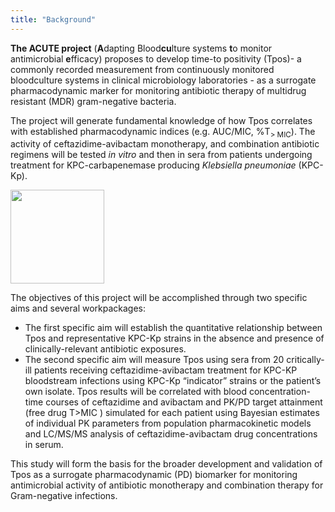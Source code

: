 ```yaml
---
title: "Background"
---
```


**The ACUTE project** (**A**dapting Blood**cu**lture systems **t**o monitor antimicrobial **e**fficacy) proposes to develop time-to positivity (Tpos)- a commonly recorded measurement from continuously monitored bloodculture systems in clinical microbiology laboratories - as a surrogate pharmacodynamic marker for monitoring antibiotic therapy of multidrug resistant (MDR) gram-negative bacteria.

The project will generate fundamental knowledge of how Tpos correlates with established pharmacodynamic indices (e.g. AUC/MIC, %T~\> MIC~). The activity of ceftazidime-avibactam monotherapy, and combination antibiotic regimens will be tested *in vitro* and then in sera from patients undergoing treatment for KPC-carbapenemase producing *Klebsiella pneumoniae* (KPC-Kp). <br>

::: column-margin
![](bloodculturebottle.png){fig-align="center" width="150"}
:::

The objectives of this project will be accomplished through two specific aims and several workpackages:

-   The first specific aim will establish the quantitative relationship between Tpos and representative KPC-Kp strains in the absence and presence of clinically-relevant antibiotic exposures.
-   The second specific aim will measure Tpos using sera from 20 critically-ill patients receiving ceftazidime-avibactam treatment for KPC-KP bloodstream infections using KPC-Kp "indicator" strains or the patient's own isolate. Tpos results will be correlated with blood concentration-time courses of ceftazidime and avibactam and PK/PD target attainment (free drug T\>MIC ) simulated for each patient using Bayesian estimates of individual PK parameters from population pharmacokinetic models and LC/MS/MS analysis of ceftazidime-avibactam drug concentrations in serum.

This study will form the basis for the broader development and validation of Tpos as a surrogate pharmacodynamic (PD) biomarker for monitoring antimicrobial activity of antibiotic monotherapy and combination therapy for Gram-negative infections.
